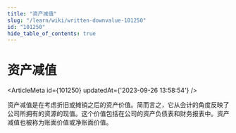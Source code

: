 ```yaml
---
title: "资产减值"
slug: "/learn/wiki/written-downvalue-101250"
id: "101250"
hide_table_of_contents: true
---
```



# 资产减值

<ArticleMeta id={101250} updatedAt={'2023-09-26 13:58:54'} />
<div className='border-solid border-b border-t-0 my-4 border-[var(--ifm-color-gray-300)]' />

资产减值是在考虑折旧或摊销之后的资产价值。简而言之，它从会计的角度反映了公司所拥有的资源的现值。这个价值包括在公司的资产负债表和财务报表中。资产减值也被称为账面价值或净账面价值。
